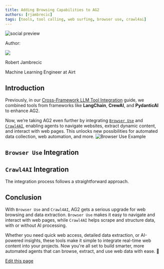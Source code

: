 ```yaml
---
title: Adding Browsing Capabilities to AG2
authors: [rjambrecic]
tags: [tools, tool calling, web surfing, browser use, crawl4ai]
---
```


<div>
<img noZoom className="social-share-img"
  src="https://media.githubusercontent.com/media/ag2ai/ag2/refs/heads/main/website/static/img/cover.png"
  alt="social preview"
  style={{ position: 'absolute', left: '-9999px' }}
/>
</div>

<div class="blog-authors">
  <p class="authors">Author:</p>
  <CardGroup cols={2}>
    <Card href="https://github.com/rjambrecic">
        <div class="col card">
          <div class="img-placeholder">
            <img noZoom src="https://github.com/rjambrecic.png" />
          </div>
          <div>
            <p class="name">Robert Jambrecic</p>
            <p>Machine Learning Engineer at Airt</p>
          </div>
        </div>
    </Card>
  </CardGroup>
</div>

## Introduction

Previously, in our [Cross-Framework LLM Tool Integration](/docs/blog/2024-12-20-Tools-interoperability) guide, we combined tools from frameworks like **LangChain**, **CrewAI**, and **PydanticAI** to enhance AG2.

Now, we’re taking AG2 even further by integrating [`Browser Use`](https://github.com/browser-use/browser-use) and [`Crawl4AI`](https://github.com/unclecode/crawl4ai), enabling agents to navigate websites, extract dynamic content, and interact with web pages. This unlocks new possibilities for automated data collection, web automation, and more.
![Browser Use Example](/docs/user-guide/reference-agents/assets/websurferagent_animated.gif)

## `Browser Use` Integration


<BrowserUse/>

## `Crawl4AI` Integration
The integration process follows a straightforward approach.


<Crawl4AI/>

## Conclusion
With `Browser Use` and `Crawl4AI`, AG2 gets a serious upgrade for web browsing and data extraction. `Browser Use` makes it easy to navigate and interact with web pages, while `Crawl4AI` helps scrape and structure data, with or without AI processing.

Whether you need quick web access, detailed data extraction, or AI-powered insights, these tools make it simple to integrate real-time web content into your projects. Now you're all set to build smarter, more automated agents that can browse, extract, and use web data with ease. 🚀
<div className="edit-url-container">
    <a className="edit-url" href="https://github.com/ag2ai/ag2/edit/main/website/docs/_blogs/2025-01-31-Websurfing-Tools/index.mdx" target='_blank'><Icon icon="pen" iconType="solid" size="13px"/> Edit this page</a>
</div>

